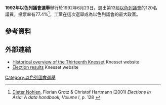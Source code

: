 '''1992年以色列議會選舉'''舉行於1992年6月23日，選出第13屆[[以色列議會|以色列議會]]的120名議員，投票率有77.4%<ref>[[Dieter_Nohlen|Dieter Nohlen]], Florian Grotz & Christof Hartmann (2001) ''Elections in Asia: A data handbook, Volume I'', p. 128 {{ISBN|0-19-924958-X}}</ref>。工黨在這次選舉成為以色列議會的最大政黨。
==參考資料==
{{reflist}}
==外部連結==
* [https://www.knesset.gov.il/review/ReviewPage.aspx?kns=13&lng=3 Historical overview of the Thirteenth Knesset] {{Wayback|url=https://www.knesset.gov.il/review/ReviewPage.aspx?kns=13&lng=3 |date=20210411070429 }} Knesset website
* [https://www.knesset.gov.il/history/eng/eng_hist13_s.htm Election results] {{Wayback|url=https://www.knesset.gov.il/history/eng/eng_hist13_s.htm |date=20210411070429 }} Knesset website	
{{以色列選舉}}
[[Category:以色列國會選舉|Category:以色列國會選舉]]